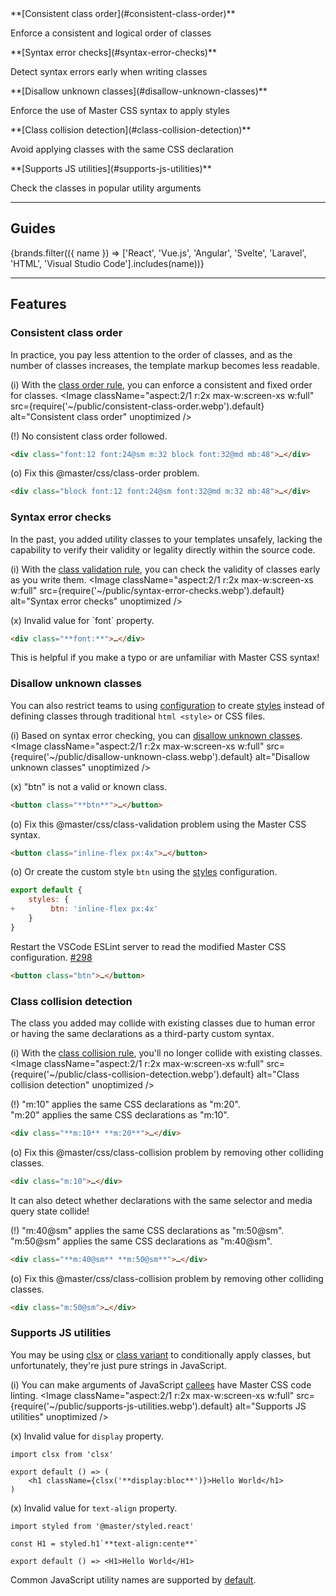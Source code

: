 
<Features className="grid-cols:3@sm my:14x">
    <Feature>
        <IconStatusChange className="app-icon-primary" />
        <div>
            **[Consistent class order](#consistent-class-order)**
            <p className="text:16">Enforce a consistent and logical order of classes</p>
        </div>
    </Feature>
    <Feature>
        <IconShieldCheck className="app-icon-primary" />
        <div>
            **[Syntax error checks](#syntax-error-checks)**
            <p className="text:16">Detect syntax errors early when writing classes</p>
        </div>
    </Feature>
    <Feature>
        <IconSettingsExclamation className="app-icon-primary" />
        <div>
            **[Disallow unknown classes](#disallow-unknown-classes)**
            <p className="text:16">Enforce the use of Master CSS syntax to apply styles</p>
        </div>
    </Feature>
    <Feature>
        <IconPencilExclamation className="app-icon-primary" />
        <div>
            **[Class collision detection](#class-collision-detection)**
            <p className="text:16">Avoid applying classes with the same CSS declaration</p>
        </div>
    </Feature>
    <Feature>
        <IconFunction className="app-icon-primary" />
        <div>
            **[Supports JS utilities](#supports-js-utilities)**
            <p className="text:16">Check the classes in popular utility arguments</p>
        </div>
    </Feature>
</Features>

---


## Guides
<IconButtons url="/docs/code-linting">
    {brands.filter(({ name }) => ['React', 'Vue.js', 'Angular', 'Svelte', 'Laravel', 'HTML', 'Visual Studio Code'].includes(name))}
</IconButtons>

---

## Features
### Consistent class order
In practice, you pay less attention to the order of classes, and as the number of classes increases, the template markup becomes less readable.

(i) With the [class order rule](/docs/eslint#class-order), you can enforce a consistent and fixed order for classes.
<Image className="aspect:2/1 r:2x max-w:screen-xs w:full" src={require('~/public/consistent-class-order.webp').default} alt="Consistent class order" unoptimized />

(!) <span className="text:warning">No consistent class order followed.</span>
```html
<div class="font:12 font:24@sm m:32 block font:32@md mb:48">…</div>
```
(o) Fix this @master/css/class-order problem.
```html
<div class="block font:12 font:24@sm font:32@md m:32 mb:48">…</div>
```

### Syntax error checks
In the past, you added utility classes to your templates unsafely, lacking the capability to verify their validity or legality directly within the source code.

(i) With the [class validation rule](/docs/eslint#class-order), you can check the validity of classes early as you write them.
<Image className="aspect:2/1 r:2x max-w:screen-xs w:full" src={require('~/public/syntax-error-checks.webp').default} alt="Syntax error checks" unoptimized />

(x) <span className="text:error">Invalid value for \`font\` property.</span>
```html
<div class="**font:**">…</div>
```
This is helpful if you make a typo or are unfamiliar with Master CSS syntax!

### Disallow unknown classes
You can also restrict teams to using [configuration](/docs/configuration) to create [styles](/docs/styles) instead of defining classes through traditional `html <style>` or CSS files.

(i) Based on syntax error checking, you can [disallow unknown classes](/docs/eslint#class-validation).
<Image className="aspect:2/1 r:2x max-w:screen-xs w:full" src={require('~/public/disallow-unknown-class.webp').default} alt="Disallow unknown classes" unoptimized />

(x) <span className="text:error">"btn" is not a valid or known class.</span>
```html
<button class="**btn**">…</button>
```
(o) Fix this @master/css/class-validation problem using the Master CSS syntax.
```html
<button class="inline-flex px:4x">…</button>
```
(o) Or create the custom style `btn` using the [styles](/docs/styles) configuration.
```js name=master.css.js
export default {
    styles: {
+        btn: 'inline-flex px:4x'
    }
}
```
Restart the VSCode ESLint server to read the modified Master CSS configuration. [#298](https://github.com/master-co/css/issues/298)
```html
<button class="btn">…</button>
```

### Class collision detection
The class you added may collide with existing classes due to human error or having the same declarations as a third-party custom syntax.

(i) With the [class collision rule](/docs/eslint#class-collision), you'll no longer collide with existing classes.
<Image className="aspect:2/1 r:2x max-w:screen-xs w:full" src={require('~/public/class-collision-detection.webp').default} alt="Class collision detection" unoptimized />

(!) <span className="text:warning">"m:10" applies the same CSS declarations as "m:20".</span><br/><span className="text:warning">"m:20" applies the same CSS declarations as "m:10".</span>
```html
<div class="**m:10** **m:20**">…</div>
```
(o) Fix this @master/css/class-collision problem by removing other colliding classes.
```html
<div class="m:10">…</div>
```
It can also detect whether declarations with the same selector and media query state collide!

(!) <span className="text:warning">"m:40@sm" applies the same CSS declarations as "m:50@sm".</span><br/><span className="text:warning">"m:50@sm" applies the same CSS declarations as "m:40@sm".</span>
```html
<div class="**m:40@sm** **m:50@sm**">…</div>
```
(o) Fix this @master/css/class-collision problem by removing other colliding classes.
```html
<div class="m:50@sm">…</div>
```

### Supports JS utilities
You may be using [clsx](https://github.com/lukeed/clsx) or [class variant](https://github.com/master-co/styled) to conditionally apply classes, but unfortunately, they're just pure strings in JavaScript.

(i) You can make arguments of JavaScript [callees](/docs/eslint#calleematching) have Master CSS code linting.
<Image className="aspect:2/1 r:2x max-w:screen-xs w:full" src={require('~/public/supports-js-utilities.webp').default} alt="Supports JS utilities" unoptimized />

(x) <span className="text:error">Invalid value for `display` property.</span>
```tsx
import clsx from 'clsx'

export default () => (
    <h1 className={clsx('**display:bloc**')}>Hello World</h1>
)
```
(x) <span className="text:error">Invalid value for `text-align` property.</span>
```tsx
import styled from '@master/styled.react'

const H1 = styled.h1`**text-align:cente**`

export default () => <H1>Hello World</H1>
```
Common JavaScript utility names are supported by [default](/docs/eslint#calleematching).